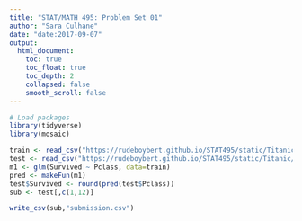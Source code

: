 ```yaml
---
title: "STAT/MATH 495: Problem Set 01"
author: "Sara Culhane"
date: "date:2017-09-07"
output:
  html_document:
    toc: true
    toc_float: true
    toc_depth: 2
    collapsed: false
    smooth_scroll: false
---
```


```r
# Load packages
library(tidyverse)
library(mosaic)
```

```r
train <- read_csv("https://rudeboybert.github.io/STAT495/static/Titanic/train.csv")
test <- read_csv("https://rudeboybert.github.io/STAT495/static/Titanic/test.csv")
m1 <- glm(Survived ~ Pclass, data=train)
pred <- makeFun(m1)
test$Survived <- round(pred(test$Pclass))
sub <- test[,c(1,12)]
```

```r
write_csv(sub,"submission.csv")
```





